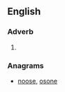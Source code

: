 ==English==

===Adverb===
{{head|en|adverb}}

# {{obsolete spelling of|soon}}

===Anagrams===
* [[noose#English|noose]], [[osone#English|osone]]